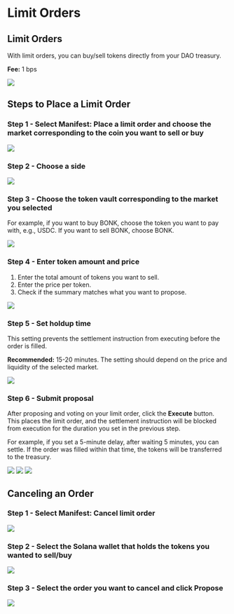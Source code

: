 
# Limit Orders

## Limit Orders

With limit orders, you can buy/sell tokens directly from your DAO treasury.

**Fee:** 1 bps

![](../source/limitOrders/LimitOrdersMain.png)

## Steps to Place a Limit Order

<Steps>

### Step 1 - Select Manifest: Place a limit order and choose the market corresponding to the coin you want to sell or buy

![](../source/limitOrders/marketSelection.png)

### Step 2 - Choose a side

![](../source/limitOrders/side.png)

### Step 3 - Choose the token vault corresponding to the market you selected

For example, if you want to buy BONK, choose the token you want to pay with, e.g., USDC. If you want to sell BONK, choose BONK.

![](../source/limitOrders/selectToken.png)

### Step 4 - Enter token amount and price

1. Enter the total amount of tokens you want to sell.
2. Enter the price per token.
3. Check if the summary matches what you want to propose.

![](../source/limitOrders/amount.png)

### Step 5 - Set holdup time

This setting prevents the settlement instruction from executing before the order is filled.

**Recommended:** 15-20 minutes. The setting should depend on the price and liquidity of the selected market.

![](../source/limitOrders/amount.png)

### Step 6 - Submit proposal

After proposing and voting on your limit order, click the **Execute** button. This places the limit order, and the settlement instruction will be blocked from execution for the duration you set in the previous step.

For example, if you set a 5-minute delay, after waiting 5 minutes, you can settle. If the order was filled within that time, the tokens will be transferred to the treasury.

![](../source/limitOrders/Execute0.png)
![](../source/limitOrders/Execute.png)
![](../source/limitOrders/Execute2.png)

</Steps>

## Canceling an Order

<Steps>

### Step 1 - Select Manifest: Cancel limit order

![](../source/limitOrders/cancel.png)

### Step 2 - Select the Solana wallet that holds the tokens you wanted to sell/buy

![](../source/limitOrders/cancel1.png)

### Step 3 - Select the order you want to cancel and click **Propose**

![](../source/limitOrders/cancel2.png)

</Steps>
